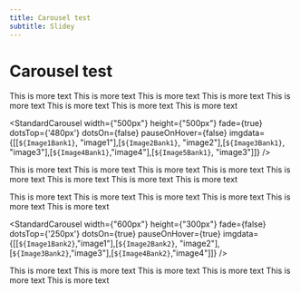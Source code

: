 ```yaml
---
title: Carousel test
subtitle: Slidey
---
```





# Carousel test
This is more text This is more text This is more text This is more text This is more text This is more text This is more text
This is more text

<StandardCarousel width={"500px"} height={"500px"} fade={true} dotsTop={'480px'} dotsOn={false} pauseOnHover={false} imgdata={[[`${Image1Bank1}`, "image1"],[`${Image2Bank1}`, "image2"],[`${Image3Bank1}`, "image3"],[`${Image4Bank1}`,"image4"],[`${Image5Bank1}`, "image3"]]} />

This is more text This is more text This is more text This is more text This is more text This is more text This is more text
This is more text



This is more text This is more text This is more text This is more text This is more text This is more text


<StandardCarousel width={"600px"} height={"300px"} fade={false} dotsTop={'250px'} dotsOn={true} pauseOnHover={true} imgdata={[[`${Image1Bank2}`,"image1"],[`${Image2Bank2}`, "image2"],[`${Image3Bank2}`,"image3"],[`${Image4Bank2}`,"image4"]]} />

This is more text This is more text This is more text This is more text This is more text This is more text
